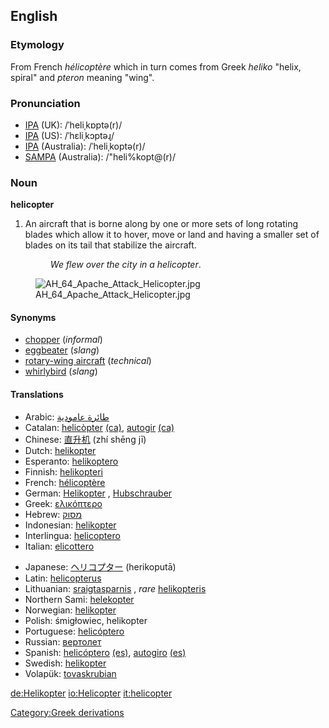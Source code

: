 ==English==

===Etymology===
From French ''hélicoptère'' which in turn comes from Greek ''heliko'' "helix, spiral" and ''pteron'' meaning "wing".

===Pronunciation===
*[[w:IPA|IPA]] (UK): /ˈheliˌkɒptə(r)/
*[[w:IPA|IPA]] (US): /ˈhɛliˌkɔptəɻ/
*[[w:IPA|IPA]] (Australia): /ˈheliˌkoptə(r)/
*[[w:SAMPA|SAMPA]] (Australia): /"heli%kopt@(r)/

===Noun===
'''helicopter'''

#An aircraft that is borne along by one or more sets of long rotating blades which allow it to hover, move or land and having a smaller set of blades on its tail that stabilize the aircraft.
#:''We flew over the city in a helicopter''.
[[Image:AH_64_Apache_Attack_Helicopter.jpg]]
====Synonyms====
* [[chopper]] (''informal'')
* [[eggbeater]] (''slang'')
* [[rotary-wing aircraft]] (''technical'')
* [[whirlybird]] (''slang'')

====Translations====
{{top}}
*Arabic: [[طائرة عامودية]]
*Catalan: [[helicòpter]] {{m}} [[:ca:helicòpter|(ca)]], [[autogir]] {{m}} [[:ca:autogir|(ca)]] 
*Chinese: [[直升机]] (zhí shēng jī)
*Dutch: [[helikopter]] {{m}}
*Esperanto: [[helikoptero]]
*Finnish: [[helikopteri]]
*French: [[hélicoptère]] {{m}}
*German: [[Helikopter]] {{m}}, [[Hubschrauber]] {{m}}
*Greek: [[ελικόπτερο]] {{n}}
*Hebrew: [[מסוק]] {{m}}
*Indonesian: [[helikopter]]
*Interlingua: [[helicoptero]]
*Italian: [[elicottero]] {{m}}
{{mid}}
*Japanese: [[ヘリコプター]] (herikoputā)
*Latin: [[helicopterus]] {{m}}
*Lithuanian: [[sraigtasparnis]] {{m}}, ''rare'' [[helikopteris]] {{m}}
*Northern Sami: [[helekopter]]
*Norwegian: [[helikopter]] {{n}}
*Polish: śmigłowiec, helikopter {{m}}
*Portuguese: [[helicóptero]] {{m}}
*Russian: [[вертолет]]
*Spanish: [[helicóptero]] {{m}} [[:es:helicóptero|(es)]], [[autogiro]] {{m}} [[:es:autogiro|(es)]]
*Swedish: [[helikopter]]
*Volapük: [[tovaskrubian]]
{{bottom}}

[[Category:Greek derivations]]

[[de:Helikopter]]
[[io:Helicopter]]
[[it:helicopter]]